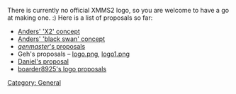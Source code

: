 {{Navbar}}

There is currently no official XMMS2 logo, so you are welcome to have a go at making one. :) Here is a list of proposals so far:

*[http://people.0x63.nu/~andersg/xmms2-logo-02.png Anders' 'X2' concept]
*[http://people.0x63.nu/~andersg/xmms2swan.jpg Anders' 'black swan' concept]
*[http://www.genmaster.co.nr ''genmaster'''s proposals]
*Geh's proposals &ndash; [http://www.crazy-bird.org/xmms2/logo.png logo.png], [http://www.crazy-bird.org/xmms2/logo1.png logo1.png]
*[[Daniel's proposal]]
*[[boarder8925's logo proposals]]

[[Category: General]]